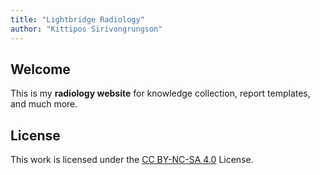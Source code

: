 ```yaml
---
title: "Lightbridge Radiology"
author: "Kittipos Sirivongrungson"
---
```


## Welcome

::: {.callout-note appearance="simple"}

This is my **radiology website** for knowledge collection, report templates, and much more.
:::



## License

This work is licensed under the [CC BY-NC-SA 4.0](https://creativecommons.org/licenses/by-nc-sa/4.0/) License.